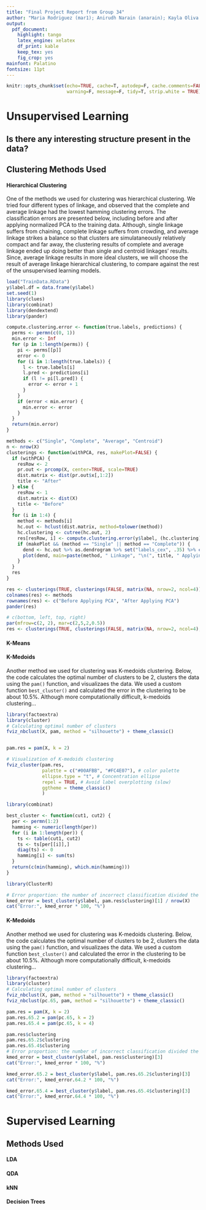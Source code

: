 ```yaml
---
title: "Final Project Report from Group 34"
author: "Maria Rodriguez (mar1); Anirudh Narain (anarain); Kayla Oliva (keoliva); Jinhee Lee (jinheel1)"
output: 
  pdf_document: 
    highlight: tango
    latex_engine: xelatex
    df_print: kable
    keep_tex: yes
    fig_crop: yes
mainfont: Palatino
fontsize: 11pt
---
```

```r
knitr::opts_chunk$set(echo=TRUE, cache=T, autodep=F, cache.comments=FALSE, 
                      warning=F, message=F, tidy=T, strip.white = TRUE)
```
# Unsupervised Learning

## Is there any interesting structure present in the data? 

## Clustering Methods Used

#### Hierarchical Clustering
One of the methods we used for clustering was hierarchical clustering. We tried four different types of linkage, and observed that the complete and average linkage had the lowest hamming clustering errors. The classification errors are presented below, including before and after applying normalized PCA to the training data. Although, single linkage suffers from chaining, complete linkage suffers from crowding, and average linkage strikes a balance so that clusters are simulataneously relatively compact and far away, the clustering results of complete and average linkage ended up doing better than single and centroid linkages' results. Since, average linkage results in more ideal clusters, we will choose the result of average linkage hierarchical clustering, to compare against the rest of the unsupervised learning models. 

```r
load("TrainData.RData")
y$label.df = data.frame(y$label)
set.seed(1)
library(clues)
library(combinat)
library(dendextend)
library(pander)

compute.clustering.error <- function(true.labels, predictions) {
  perms <- permn(c(0, 1))
  min.error <- Inf
  for (p in 1:length(perms)) {
    pi <- perms[[p]]
    error <- 0
    for (i in 1:length(true.labels)) {
      l <- true.labels[i]
      l.pred <- predictions[i]
      if (l != pi[l.pred]) {
        error <- error + 1
      }
    }
    if (error < min.error) {
      min.error <- error
    }
  }
  return(min.error)
}

methods <- c("Single", "Complete", "Average", "Centroid")
n <- nrow(X)
clusterings <- function(withPCA, res, makePlot=FALSE) {
  if (withPCA) {
    resRow <- 2
    pr.out <- prcomp(X, center=TRUE, scale=TRUE)
    dist.matrix <- dist(pr.out$x[,1:2])
    title <- "After"
  } else {
    resRow <- 1
    dist.matrix <- dist(X)
    title <- "Before"
  }
  for (i in 1:4) {
    method <- methods[i]
    hc.out <- hclust(dist.matrix, method=tolower(method))
    hc.clustering <- cutree(hc.out, 2)
    res[resRow, i] <- compute.clustering.error(y$label, (hc.clustering)) / n
    if (makePlot && (method == "Single" || method == "Complete")) {
      dend <- hc.out %>% as.dendrogram %>% set("labels_cex", .35) %>% color_branches(k = 2)
      plot(dend, main=paste(method, " Linkage", "\n(", title, " Applying PCA)", sep=""))
    }
  }
  res
}

res <- clusterings(TRUE, clusterings(FALSE, matrix(NA, nrow=2, ncol=4)))
colnames(res) <- methods
rownames(res) <- c("Before Applying PCA", "After Applying PCA")
pander(res)
```

```r
# c(bottom, left, top, right) 
par(mfrow=c(2, 2), mar=c(2,5,2,0.5))
res <- clusterings(TRUE, clusterings(FALSE, matrix(NA, nrow=2, ncol=4), TRUE), TRUE)
```

#### K-Means

#### K-Medoids

Another method we used for clustering was K-medoids clustering. Below, the code calculates the optimal number of clusters to be 2, clusters the data using the `pam()` function, and visualizaes the data. We used a custom function `best_cluster()` and calculated the error in the clustering to be about 10.5%. Although more computationally difficult, k-medoids clustering...

```r
library(factoextra)
library(cluster)
# Calculating optimal number of clusters
fviz_nbclust(X, pam, method = "silhouette") + theme_classic()


pam.res = pam(X, k = 2)

# Visualization of K-medoids clustering
fviz_cluster(pam.res, 
             palette = c("#00AFBB", "#FC4E07"), # color palette
             ellipse.type = "t", # Concentration ellipse
             repel = TRUE, # Avoid label overplotting (slow)
             ggtheme = theme_classic()
             )
```

```r
library(combinat)

best_cluster <- function(cut1, cut2) {
  per <- permn(1:2)
  hamming <- numeric(length(per))
  for (i in 1:length(per)) {
    ts <- table(cut1, cut2)
    ts <- ts[per[[i]],]
    diag(ts) <- 0
    hamming[i] <- sum(ts)
  }
  return(c(min(hamming), which.min(hamming)))
}

library(ClusterR)

# Error proportion: the number of incorrect classification divided the number of rows
kmed_error = best_cluster(y$label, pam.res$clustering)[1] / nrow(X)
cat("Error:", kmed_error * 100, "%")
```

#### K-Medoids

Another method we used for clustering was K-medoids clustering. Below, the code calculates the optimal number of clusters to be 2, clusters the data using the `pam()` function, and visualizaes the data. We used a custom function `best_cluster()` and calculated the error in the clustering to be about 10.5%. Although more computationally difficult, k-medoids clustering...


```r
library(factoextra)
library(cluster)
# Calculating optimal number of clusters
fviz_nbclust(X, pam, method = "silhouette") + theme_classic()
fviz_nbclust(pc.65, pam, method = "silhouette") + theme_classic()
```

```r
pam.res = pam(X, k = 2)
pam.res.65.2 = pam(pc.65, k = 2)
pam.res.65.4 = pam(pc.65, k = 4)

pam.res$clustering
pam.res.65.2$clustering
pam.res.65.4$clustering
# Error proportion: the number of incorrect classification divided the number of rows
kmed_error = best_cluster(y$label, pam.res$clustering)[3]
cat("Error:", kmed_error * 100, "%")

kmed_error.65.2 = best_cluster(y$label, pam.res.65.2$clustering)[3]
cat("Error:", kmed_error.64.2 * 100, "%")

kmed_error.65.4 = best_cluster(y$label, pam.res.65.4$clustering)[3]
cat("Error:", kmed_error.64.4 * 100, "%")

```


# Supervised Learning

## Methods Used

#### LDA

#### QDA

#### kNN



#### Decision Trees
